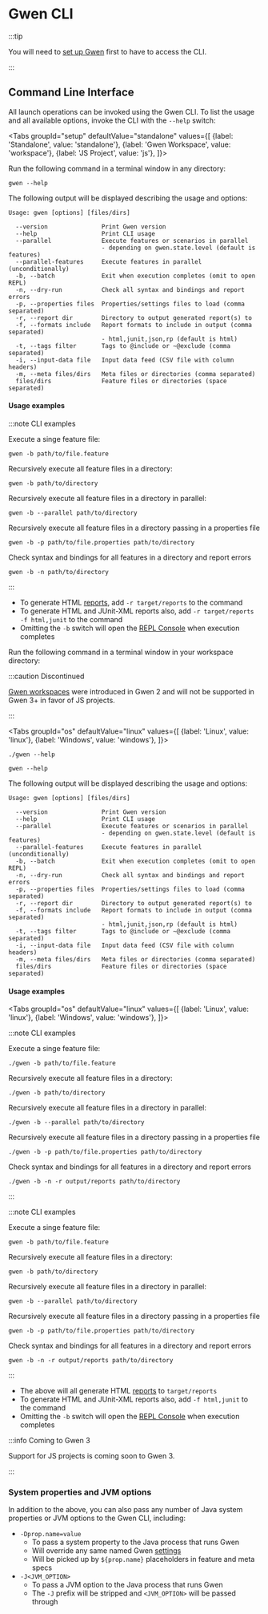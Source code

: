 
# Gwen CLI

:::tip

You will need to [set up Gwen](/docs/get-started) first to have to access the CLI.

:::

## Command Line Interface

All launch operations can be invoked using the Gwen CLI. To list the usage and all available options, invoke the CLI with the `--help` switch:

<Tabs
  groupId="setup"
  defaultValue="standalone"
  values={[
    {label: 'Standalone', value: 'standalone'},
    {label: 'Gwen Workspace', value: 'workspace'},
    {label: 'JS Project', value: 'js'},
  ]}>
  
<TabItem value="standalone">

Run the following command in a terminal window in any directory:

```shell
gwen --help
```

The following output will be displayed describing the usage and options:

```
Usage: gwen [options] [files/dirs]

  --version               Print Gwen version
  --help                  Print CLI usage
  --parallel              Execute features or scenarios in parallel
                          - depending on gwen.state.level (default is features)
  --parallel-features     Execute features in parallel (unconditionally)
  -b, --batch             Exit when execution completes (omit to open REPL)
  -n, --dry-run           Check all syntax and bindings and report errors
  -p, --properties files  Properties/settings files to load (comma separated)
  -r, --report dir        Directory to output generated report(s) to
  -f, --formats include   Report formats to include in output (comma separated)
                          - html,junit,json,rp (default is html)
  -t, --tags filter       Tags to @include or ~@exclude (comma separated)
  -i, --input-data file   Input data feed (CSV file with column headers)
  -m, --meta files/dirs   Meta files or directories (comma separated)
  files/dirs              Feature files or directories (space separated)
```

#### Usage examples

:::note CLI examples

Execute a singe feature file:

```shell
gwen -b path/to/file.feature
```

Recursively execute all feature files in a directory:

```shell
gwen -b path/to/directory
```

Recursively execute all feature files in a directory in parallel:
```shell
gwen -b --parallel path/to/directory
```

Recursively execute all feature files in a directory passing in a properties file
```shell
gwen -b -p path/to/file.properties path/to/directory
```

Check syntax and bindings for all features in a directory and report errors

```shell
gwen -b -n path/to/directory
```

:::

- To generate HTML [reports](https://github.com/gwen-interpreter/gwen/wiki/Evaluation-Reports), add `-r target/reports` to the command
- To generate HTML and JUnit-XML reports also, add `-r target/reports -f html,junit` to the command
- Omitting the `-b` switch will open the [REPL Console](/docs/cli/repl) when execution completes

</TabItem>

<TabItem value="workspace">

Run the following command in a terminal window in your workspace directory:

:::caution Discontinued

[Gwen workspaces](https://gweninterpreter.wordpress.com/2017/12/18/gwen-workspaces/) were introduced in Gwen 2 and will not be supported in Gwen 3+ in favor of JS projects.

:::

<Tabs
  groupId="os"
  defaultValue="linux"
  values={[
    {label: 'Linux', value: 'linux'},
    {label: 'Windows', value: 'windows'},
  ]}>
  
<TabItem value="linux">

```shell
./gwen --help
```

</TabItem>

<TabItem value="windows">

```shell
gwen --help
```

</TabItem>

</Tabs>

The following output will be displayed describing the usage and options:

```
Usage: gwen [options] [files/dirs]

  --version               Print Gwen version
  --help                  Print CLI usage
  --parallel              Execute features or scenarios in parallel
                          - depending on gwen.state.level (default is features)
  --parallel-features     Execute features in parallel (unconditionally)
  -b, --batch             Exit when execution completes (omit to open REPL)
  -n, --dry-run           Check all syntax and bindings and report errors
  -p, --properties files  Properties/settings files to load (comma separated)
  -r, --report dir        Directory to output generated report(s) to
  -f, --formats include   Report formats to include in output (comma separated)
                          - html,junit,json,rp (default is html)
  -t, --tags filter       Tags to @include or ~@exclude (comma separated)
  -i, --input-data file   Input data feed (CSV file with column headers)
  -m, --meta files/dirs   Meta files or directories (comma separated)
  files/dirs              Feature files or directories (space separated)
```

#### Usage examples

<Tabs
  groupId="os"
  defaultValue="linux"
  values={[
    {label: 'Linux', value: 'linux'},
    {label: 'Windows', value: 'windows'},
  ]}>
  
<TabItem value="linux">

:::note CLI examples

Execute a singe feature file:

```shell
./gwen -b path/to/file.feature
```

Recursively execute all feature files in a directory:

```shell
./gwen -b path/to/directory
```

Recursively execute all feature files in a directory in parallel:
```shell
./gwen -b --parallel path/to/directory
```

Recursively execute all feature files in a directory passing in a properties file
```shell
./gwen -b -p path/to/file.properties path/to/directory
```

Check syntax and bindings for all features in a directory and report errors

```shell
./gwen -b -n -r output/reports path/to/directory
```

:::

</TabItem>

<TabItem value="windows">

:::note CLI examples

Execute a singe feature file:

```shell
gwen -b path/to/file.feature
```

Recursively execute all feature files in a directory:

```shell
gwen -b path/to/directory
```

Recursively execute all feature files in a directory in parallel:
```shell
gwen -b --parallel path/to/directory
```

Recursively execute all feature files in a directory passing in a properties file
```shell
gwen -b -p path/to/file.properties path/to/directory
```

Check syntax and bindings for all features in a directory and report errors

```shell
gwen -b -n -r output/reports path/to/directory
```

:::

</TabItem>

</Tabs>

- The above will all generate HTML [reports](https://github.com/gwen-interpreter/gwen/wiki/Evaluation-Reports) to `target/reports`
- To generate HTML and JUnit-XML reports also, add `-f html,junit` to the command
- Omitting the `-b` switch will open the [REPL Console](/docs/cli/repl) when execution completes

</TabItem>

<TabItem value="js">

:::info Coming to Gwen 3

Support for JS projects is coming soon to Gwen 3.

:::

</TabItem>

</Tabs>

### System properties and JVM options

In addition to the above, you can also pass any number of Java system properties or JVM options to the Gwen CLI, including:

- `-Dprop.name=value`
  - To pass a system property to the Java process that runs Gwen
  - Will override any same named Gwen [settings](https://github.com/gwen-interpreter/gwen-web/wiki/Runtime-Settings)
  - Will be picked up by `${prop.name}` placeholders in feature and meta specs
- `-J<JVM_OPTION>`
  - To pass a JVM option to the Java process that runs Gwen
  - The `-J` prefix will be stripped and `<JVM_OPTION>` will be passed through
